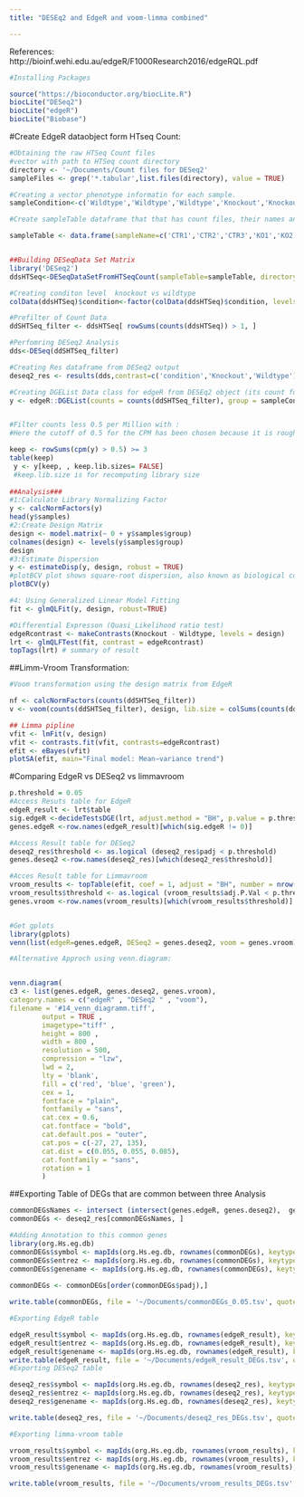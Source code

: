 ```yaml
---
title: "DESEq2 and EdgeR and voom-limma combined"

---
```

References:
http://bioinf.wehi.edu.au/edgeR/F1000Research2016/edgeRQL.pdf

```r
#Installing Packages

source("https://bioconductor.org/biocLite.R")
biocLite("DESeq2")
biocLite("edgeR")
biocLite("Biobase")
```

#Create EdgeR dataobject form HTseq Count:
```r
#Obtaining the raw HTSeq Count files
#vector with path to HTSeq count directory
directory <- '~/Documents/Count files for DESeq2'
sampleFiles <- grep('*.tabular',list.files(directory), value = TRUE)

#Creating a vector phenotype informatin for each sample.
sampleCondition<-c('Wildtype','Wildtype','Wildtype','Knockout','Knockout','Knockout')

#Create sampleTable dataframe that that has count files, their names and phenotype information;

sampleTable <- data.frame(sampleName=c('CTR1','CTR2','CTR3','KO1','KO2','KO3'), fileName=sampleFiles, condition=sampleCondition)


##Building DESeqData Set Matrix
library('DESeq2')
ddsHTSeq<-DESeqDataSetFromHTSeqCount(sampleTable=sampleTable, directory=directory, design= ~ condition)

#Creating conditon level  knockout vs wildtype 
colData(ddsHTSeq)$condition<-factor(colData(ddsHTSeq)$condition, levels=c('Wildtype','Knockout'))

#Prefilter of Count Data 
ddSHTSeq_filter <- ddsHTSeq[ rowSums(counts(ddsHTSeq)) > 1, ]

#Perfomring DESeq2 Analysis
dds<-DESeq(ddSHTSeq_filter)

#Creating Res dataframe from DESeq2 output
deseq2_res <- results(dds,contrast=c('condition','Knockout','Wildtype'))
```

```r

#Creating DGEList Data class for edgeR from DESEq2 object (its count funciton)
y <- edgeR::DGEList(counts = counts(ddSHTSeq_filter), group = sampleCondition)


#Filter counts less 0.5 per Million with :
#Here the cutoff of 0.5 for the CPM has been chosen because it is roughly equal to 10/L where L is the minimum library size in millions.   The library sizes here are 20–25 million.   We used a round value of 0.5 just for simplicity; the exact value is not important because the downstream differential expression analysis is not sensitive to the small changes in this parameter. 

keep <- rowSums(cpm(y) > 0.5) >= 3
table(keep)
 y <- y[keep, , keep.lib.sizes= FALSE]
 #keep.lib.size is for recomputing library size
 
##Analysis###
#1:Calculate Library Normalizing Factor
y <- calcNormFactors(y) 
head(y$samples)
#2:Create Design Matrix
design <- model.matrix(~ 0 + y$samples$group)
colnames(design) <- levels(y$samples$group)
design
#3:Estimate Dispersion
y <- estimateDisp(y, design, robust = TRUE)
#plotBCV plot shows square-root dispersion, also known as biological coefficient of variation (BCV)
plotBCV(y)

#4: Using Generalized Linear Model Fitting
fit <- glmQLFit(y, design, robust=TRUE)

#Differential Expresson (Quasi_Likelihood ratio test)
edgeRcontrast <- makeContrasts(Knockout - Wildtype, levels = design)
lrt <- glmQLFTest(fit, contrast = edgeRcontrast)
topTags(lrt) # summary of result

```
##Limm-Vroom Transformation:
```r
#Voom transformation using the design matrix from EdgeR

nf <- calcNormFactors(counts(ddSHTSeq_filter))
v <- voom(counts(ddSHTSeq_filter), design, lib.size = colSums(counts(ddSHTSeq_filter))*nf, normalize.method = "quantile", plot = TRUE)

## Limma pipline
vfit <- lmFit(v, design)
vfit <- contrasts.fit(vfit, contrasts=edgeRcontrast)
efit <- eBayes(vfit)
plotSA(efit, main="Final model: Mean−variance trend")

```


#Comparing EdgeR vs DESeq2 vs limmavroom
```r

p.threshold = 0.05
#Access Resuts table for EdgeR
edgeR_result <- lrt$table
sig.edgeR <-decideTestsDGE(lrt, adjust.method = "BH", p.value = p.threshold)
genes.edgeR <-row.names(edgeR_result)[which(sig.edgeR != 0)]

#Access Result table for DESeq2
deseq2_res$threshold <- as.logical (deseq2_res$padj < p.threshold)
genes.deseq2 <-row.names(deseq2_res)[which(deseq2_res$threshold)]

#Acces Result table for Limmavroom
vroom_results <- topTable(efit, coef = 1, adjust = "BH", number = nrow(counts(ddSHTSeq_filter)) )
vroom_results$threshold <- as.logical (vroom_results$adj.P.Val < p.threshold)
genes.vroom <-row.names(vroom_results)[which(vroom_results$threshold)]


#Get gplots
library(gplots)
venn(list(edgeR=genes.edgeR, DESeq2 = genes.deseq2, voom = genes.vroom))

#Alternative Approch using venn.diagram:


venn.diagram(
c3 <- list(genes.edgeR, genes.deseq2, genes.vroom),
category.names = c("edgeR" , "DESeq2 " , "voom"),
filename = '#14_venn_diagramm.tiff',
        output = TRUE ,
        imagetype="tiff" ,
        height = 800 , 
        width = 800 , 
        resolution = 500,
        compression = "lzw",
        lwd = 2,
        lty = 'blank',
        fill = c('red', 'blue', 'green'),
        cex = 1,
        fontface = "plain",
        fontfamily = "sans",
        cat.cex = 0.6,
        cat.fontface = "bold",
        cat.default.pos = "outer",
        cat.pos = c(-27, 27, 135),
        cat.dist = c(0.055, 0.055, 0.085),
        cat.fontfamily = "sans",
        rotation = 1
        )
```
##Exporting Table of DEGs that are common between three Analysis
```r
commonDEGsNames <- intersect (intersect(genes.edgeR, genes.deseq2),  genes.vroom)
commonDEGs <- deseq2_res[commonDEGsNames, ]

#Adding Annotation to this common genes
library(org.Hs.eg.db)
commonDEGs$symbol <- mapIds(org.Hs.eg.db, rownames(commonDEGs), keytype="ENSEMBL", column="SYMBOL")
commonDEGs$entrez <- mapIds(org.Hs.eg.db, rownames(commonDEGs), keytype="ENSEMBL", column="ENTREZID")
commonDEGs$genename <- mapIds(org.Hs.eg.db, rownames(commonDEGs), keytype="ENSEMBL", column="GENENAME")
 
commonDEGs <- commonDEGs[order(commonDEGs$padj),]

write.table(commonDEGs, file = '~/Documents/commonDEGs_0.05.tsv', quote = FALSE, col.names = NA, sep = '\t')

#Exporting EdgeR table

edgeR_result$symbol <- mapIds(org.Hs.eg.db, rownames(edgeR_result), keytype="ENSEMBL", column="SYMBOL")
edgeR_result$entrez <- mapIds(org.Hs.eg.db, rownames(edgeR_result), keytype="ENSEMBL", column="ENTREZID")
edgeR_result$genename <- mapIds(org.Hs.eg.db, rownames(edgeR_result), keytype="ENSEMBL", column="GENENAME")
write.table(edgeR_result, file = '~/Documents/edgeR_result_DEGs.tsv', quote = FALSE, col.names = NA, sep = '\t')
#Exporting DESeq2 table

deseq2_res$symbol <- mapIds(org.Hs.eg.db, rownames(deseq2_res), keytype="ENSEMBL", column="SYMBOL")
deseq2_res$entrez <- mapIds(org.Hs.eg.db, rownames(deseq2_res), keytype="ENSEMBL", column="ENTREZID")
deseq2_res$genename <- mapIds(org.Hs.eg.db, rownames(deseq2_res), keytype="ENSEMBL", column="GENENAME")

write.table(deseq2_res, file = '~/Documents/deseq2_res_DEGs.tsv', quote = FALSE, col.names = NA, sep = '\t')

#Exporting limma-vroom table

vroom_results$symbol <- mapIds(org.Hs.eg.db, rownames(vroom_results), keytype="ENSEMBL", column="SYMBOL")
vroom_results$entrez <- mapIds(org.Hs.eg.db, rownames(vroom_results), keytype="ENSEMBL", column="ENTREZID")
vroom_results$genename <- mapIds(org.Hs.eg.db, rownames(vroom_results), keytype="ENSEMBL", column="GENENAME")

write.table(vroom_results, file = '~/Documents/vroom_results_DEGs.tsv', quote = FALSE, col.names = NA, sep = '\t')

```

